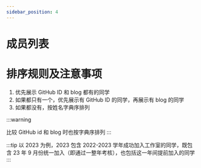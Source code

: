 ```yaml
---
sidebar_position: 4
---
```


# 成员列表

<Member></Member>

# 排序规则及注意事项

1. 优先展示 GitHub ID 和 blog 都有的同学
2. 如果都只有一个，优先展示有 GitHub ID 的同学，再展示有 blog 的同学
3. 如果都没有，按姓名字典序排列

:::warning

比较 GitHub id 和 blog 时也按字典序排列
:::

:::tip
以 2023 为例，2023 包含 2022-2023 学年成功加入工作室的同学，既包含 23 年 9 月份统一加入（即通过一整年考核），也包括这一年间提前加入的同学
:::